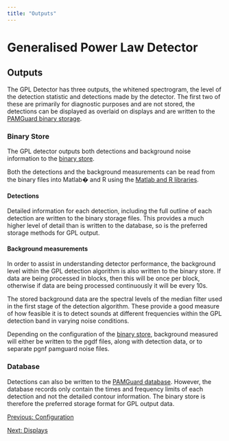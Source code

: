```yaml
---
title: "Outputs"
---
```

Generalised Power Law Detector
==============================

Outputs
-------

The GPL Detector has three outputs, the whitened spectrogram, the level of the detection statistic and detections made by the detector. The first two of these are primarily for diagnostic purposes and are not stored, the detections can be displayed as overlaid on displays and are written to the [PAMGuard binary storage](../../../utilities/BinaryStore/docs/binarystore_overview.html).

### Binary Store

The GPL detector outputs both detections and background noise information to the [binary store](../../../utilities/BinaryStore/docs/binarystore_overview.html).

Both the detections and the background measurements can be read from the binary files into Matlab� and R using the [Matlab and R libraries](../../../utilities/BinaryStore/docs/matlabandr.html).

#### Detections

Detailed information for each detection, including the full outline of each detection are written to the binary storage files. This provides a much higher level of detail than is written to the database, so is the preferred storage methods for GPL output.

#### Background measurements

In order to assist in understanding detector performance, the background level within the GPL detection algorithm is also written to the binary store. If data are being processed in blocks, then this will be once per block, otherwise if data are being processed continuously it will be every 10s.

The stored background data are the spectral levels of the median filter used in the first stage of the detection algorithm. These provide a good measure of how feasible it is to detect sounds at different frequencies within the GPL detection band in varying noise conditions.

Depending on the configuration of the [binary store](../../../utilities/BinaryStore/docs/binarystore_overview.html), background measured will either be written to the pgdf files, along with detection data, or to separate pgnf pamguard noise files.

### Database

Detections can also be written to the [PAMGuard database](../../../utilities/generalDatabaseHelp/docs/database_database.html). However, the database records only contain the times and frequency limits of each detection and not the detailed contour information. The binary store is therefore the preferred storage format for GPL output data.

  
  

[Previous: Configuration](configure.html)

[Next: Displays](gpldisplays.html)